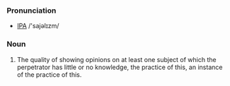 ===Pronunciation===
*[[IPA]] /'sajəlɪzm/

===Noun===
# The quality of showing opinions on at least one subject of which the perpetrator has little or no knowledge, the practice of this, an instance of the practice of this.